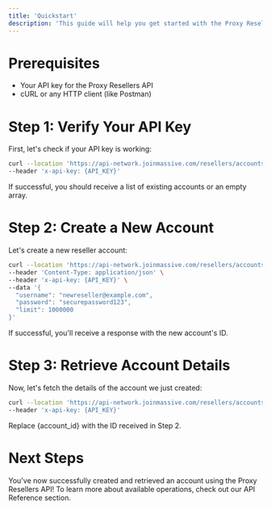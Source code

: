 ```yaml
---
title: 'Quickstart'
description: 'This guide will help you get started with the Proxy Resellers API in just a few minutes.'
---
```


# Prerequisites

- Your API key for the Proxy Resellers API
- cURL or any HTTP client (like Postman)

# Step 1: Verify Your API Key

First, let's check if your API key is working:

```bash
curl --location 'https://api-network.joinmassive.com/resellers/accounts' \
--header 'x-api-key: {API_KEY}'
```

If successful, you should receive a list of existing accounts or an empty array.

# Step 2: Create a New Account

Let's create a new reseller account:

```bash
curl --location 'https://api-network.joinmassive.com/resellers/accounts' \
--header 'Content-Type: application/json' \
--header 'x-api-key: {API_KEY}' \
--data '{
  "username": "newreseller@example.com",
  "password": "securepassword123",
  "limit": 1000000
}'
```

If successful, you'll receive a response with the new account's ID.

# Step 3: Retrieve Account Details

Now, let's fetch the details of the account we just created:

```bash
curl --location 'https://api-network.joinmassive.com/resellers/accounts/{account_id}' \
--header 'x-api-key: {API_KEY}'
```

Replace {account_id} with the ID received in Step 2.

# Next Steps

You've now successfully created and retrieved an account using the Proxy Resellers API!
To learn more about available operations, check out our API Reference section.